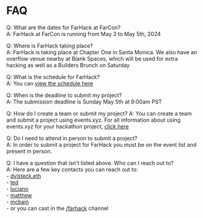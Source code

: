 # FAQ

Q: What are the dates for FarHack at FarCon? <br/>
A: FarHack at FarCon is running from May 3 to May 5th, 2024

Q: Where is FarHack taking place? <br/>
A: FarHack is taking place at Chapter One in Santa Monica. We also have an overflow venue nearby at Blank Spaces, which will be used for extra hacking as well as a Builders Brunch on Saturday

Q: What is the schedule for FarHack? <br/>
A: You can [view the schedule here](/hacking-guide/schedule)

Q: When is the deadline to submit my project? <br/>
A: The submission deadline is Sunday May 5th at 9:00am PST

Q: How do I create a team or submit my project?
A: You can create a team and submit a project using events.xyz. For all information about using events.xyz for your hackathon project, [click here](https://www.notion.so/eventsxyz/Hackathon-3060aa7d30294051a135f608817abfdc?pvs=4)

Q: Do I need to attend in person to submit a project? <br/>
A: In order to submit a project for FarHack you must be on the event list and present in person.

Q: I have a question that isn't listed above. Who can I reach out to? <br/>
A: Here are a few key contacts you can reach out to: <br/> - [dylsteck.eth](https://warpcast.com/dylsteck.eth) <br/> - [ted](https://warpcast.com/ted) <br/> - [luciano](https://warpcast.com/luciano) <br/> - [matthew](https://warpcast.com/matthew) <br/> - [mcbain](https://warpcast.com/mcbain) <br/> - or you can cast in the [/farhack](https://warpcast.com/~/channel/farhack) channel